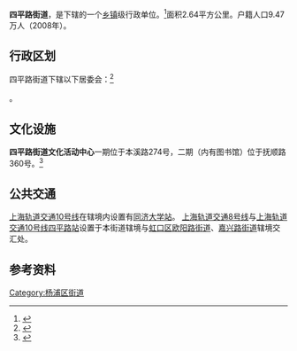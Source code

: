 {{中国乡级行政区|31/01/10/009/000}}

'''四平路街道'''，是{{PRC admin/fullname|31/01/10/009/000|3}}下辖的一个[[乡镇|乡镇]]级行政单位。<ref>{{PRC admin/ref sgc|{{PRC admin/parent|31/01/10/009/000}}}}</ref>面积2.64平方公里。户籍人口9.47万人（2008年）。

== 行政区划 ==

四平路街道下辖以下居委会：<ref>{{PRC admin/ref sgc|31/01/10/009/000}}</ref>

{{PRC admin/children|31/01/10/009/000}}。

== 文化设施 ==
'''四平路街道文化活动中心'''一期位于本溪路274号，二期（内有图书馆）位于抚顺路360号。<ref name="">{{Cite web|url =http://www.shyp.gov.cn/ggfw/yp_ac8648d4-6537-4954-9b95-11bf3ac5ecb7.html|title =四平路街道文化活动中心|author =|date =2013-04-24|publisher =|language =zh-cn|accessdate =2014-04-09|quote =|archive-date =2019-05-14|archive-url =https://web.archive.org/web/20190514222243/http://www.shyp.gov.cn/ggfw/yp_ac8648d4-6537-4954-9b95-11bf3ac5ecb7.html|dead-url =yes}}</ref>

== 公共交通 ==
[[上海轨道交通10号线|上海轨道交通10号线]]在辖境内设置有[[同济大学站|同济大学站]]。
[[上海轨道交通8号线|上海轨道交通8号线]]与[[上海轨道交通10号线|上海轨道交通10号线]][[四平路站|四平路站]]设置于本街道辖境与[[虹口区|虹口区]][[欧阳路街道|欧阳路街道]]、[[嘉兴路街道|嘉兴路街道]]辖境交汇处。

== 参考资料 ==

{{Reflist|2}}
{{杨浦区行政区划}}
{{上海行政区划小作品}}

[[Category:杨浦区街道|Category:杨浦区街道]]